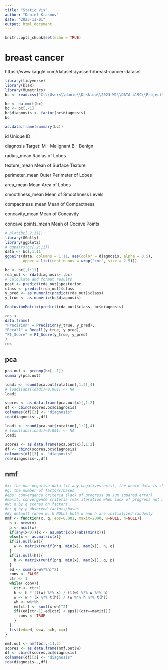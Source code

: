 ```yaml
---
title: "Static Vis"
author: "Daniel Krasnov"
date: "2023-11-01"
output: html_document
---
```


```r
knitr::opts_chunk$set(echo = TRUE)
```

# breast cancer

https://www.kaggle.com/datasets/yasserh/breast-cancer-dataset

```r
library(tidyverse)
library(klaR)
library(MLmetrics)
bc <- read.csv("C:\\Users\\danie\\Desktop\\2023 W1\\DATA 419C\\Project\\DATA_419_Project\\breast-cancer.csv") 
```

```r
bc <- na.omit(bc)
bc <- bc[,-1]
bc$diagnosis <- factor(bc$diagnosis)
bc

as.data.frame(summary(bc))
```

id
Unique ID

diagnosis
Target: M - Malignant B - Benign

radius_mean
Radius of Lobes

texture_mean
Mean of Surface Texture

perimeter_mean
Outer Perimeter of Lobes

area_mean
Mean Area of Lobes

smoothness_mean
Mean of Smoothness Levels

compactness_mean
Mean of Compactness

concavity_mean
Mean of Concavity

concave points_mean
Mean of Cocave Points




```r
# plot(bc[,2:11])
library(GGally)
library(ggplot2)
# ggpairs(bc[,2:11])
data <- bc[,1:11]
ggpairs(data, columns = 1:11, aes(color = diagnosis, alpha = 0.5),
        upper = list(continuous = wrap("cor", size = 2.5)))
```


```r
bc <- bc[,1:11]
rda_out <- rda(diagnosis~.,bc)
# Calculate and format results
post <- predict(rda_out)$posterior
class <- predict(rda_out)$class
y_pred <- as.numeric(predict(rda_out)$class)
y_true <- as.numeric(bc$diagnosis)

ConfusionMatrix(predict(rda_out)$class, bc$diagnosis)

res <-
data.frame(
"Precision" = Precision(y_true, y_pred),
"Recall" = Recall(y_true, y_pred),
"F1_Score" = F1_Score(y_true, y_pred)
)
res
```
## pca

```r
pca.out <- prcomp(bc[,-1])
summary(pca.out)
```

```r
loadi <- round(pca.out$rotation[,1:2],4)
# loadi[abs(loadi)<0.001] <- NA
loadi
```



```r
scores <- as.data.frame(pca.out$x)[,1:2]
df <- cbind(scores,bc$diagnosis)
colnames(df)[3] <- "diagnosis"
rda(diagnosis~.,df)
```

```r
loadi <- round(pca.out$rotation[,1:2],4)
# loadi[abs(loadi)<0.001] <- NA
loadi
```



```r
scores <- as.data.frame(pca.out$x)[,1:2]
df <- cbind(scores,bc$diagnosis)
colnames(df)[3] <- "diagnosis"
rda(diagnosis~.,df)
```

## nmf

```r
#x: the non-negative data (if any negatives exist, the whole data is shifted)
#q: the number of factors/bases
#eps: convergence criteria (lack of progress on sum squared error)
#maxit: convergence criteria (max iteration when lack of progress not met)
#w: n by q scores on factors
#h: q by p observed factors/bases 
#By default (when w, h NULL) both w and h are initialized randomly
nmf <- function(x, q, eps=0.001, maxit=2000, w=NULL, h=NULL){
  n <- nrow(x)
  p <- ncol(x)
  if(any(x<0)){x <- as.matrix(x)+abs(min(x))}
  else{x <- as.matrix(x)}
  if(is.null(w)){
    w <- matrix(runif(n*q, min(x), max(x)), n, q)
  }
  if(is.null(h)){
    h <- matrix(runif(p*q, min(x), max(x)), q, p)
  }
  ed <- sum((x-w%*%h)^2)
  conv <- FALSE
  ctr <- 1
  while(!conv){
    ctr <- ctr+1
    h <- h * (t(w) %*% x) / (t(w) %*% w %*% h) 
    w <- w * (x %*% t(h)) / (w %*% h %*% t(h))
    wh <- w%*%h
    ed[ctr] <- sum((x-wh)^2)
    if((ed[ctr-1]-ed[ctr] < eps)|(ctr==maxit)){
      conv <- TRUE
    }
  }
  list(ed=ed, w=w, h=h, x=x)
}
```

```r
nmf.out <- nmf(bc[,-1],2)
scores <- as.data.frame(nmf.out$w)
df <- cbind(scores,bc$diagnosis)
colnames(df)[3] <- "diagnosis"
rda(diagnosis~.,df)
```



